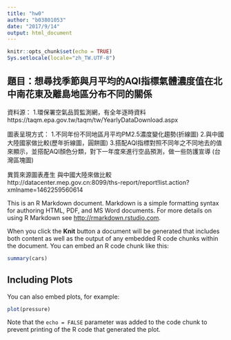 ```yaml
---
title: "hw0"
author: "b03801053"
date: "2017/9/14"
output: html_document
---
```


```r
knitr::opts_chunk$set(echo = TRUE)
Sys.setlocale(locale="zh_TW.UTF-8")
```



## 題目：想尋找季節與月平均的AQI指標氣體濃度值在北中南花東及離島地區分布不同的關係


資料源：
1.環保署空氣品質監測網，有全年逐時資料
https://taqm.epa.gov.tw/taqm/tw/YearlyDataDownload.aspx

圖表呈現方式：
1.不同年份不同地區月平均PM2.5濃度變化趨勢(折線圖)
2.與中國大陸國家做比較(歷年折線圖，圓餅圖)
3.搭配AQI指標對照不同年之不同地去的值來顯示，並搭配AQI顏色分類，對下一年度來進行空品預測，做一些防護宣導
(台灣區塊圖)

異質來源圖表產生
與中國大陸來做比較
http://datacenter.mep.gov.cn:8099/ths-report/report!list.action?xmlname=1462259560614


This is an R Markdown document. Markdown is a simple formatting syntax for authoring HTML, PDF, and MS Word documents. For more details on using R Markdown see <http://rmarkdown.rstudio.com>.

When you click the **Knit** button a document will be generated that includes both content as well as the output of any embedded R code chunks within the document. You can embed an R code chunk like this:

```r
summary(cars)
```


## Including Plots

You can also embed plots, for example:

```r
plot(pressure)
```

Note that the `echo = FALSE` parameter was added to the code chunk to prevent printing of the R code that generated the plot.
